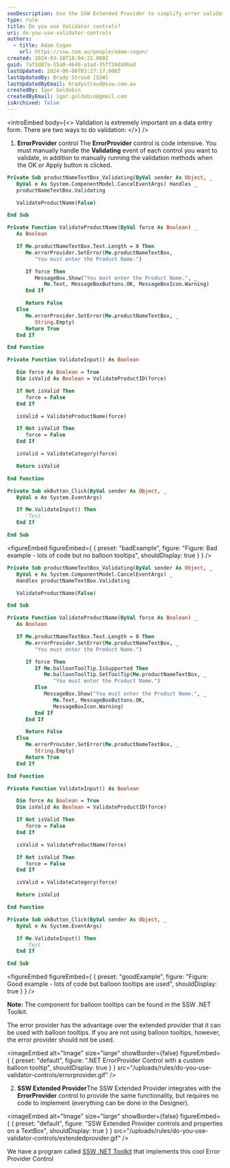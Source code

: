 ```yaml
---
seoDescription: Use the SSW Extended Provider to simplify error validation and display balloon tooltips on a data entry form.
type: rule
title: Do you use Validator controls?
uri: do-you-use-validator-controls
authors:
  - title: Adam Cogan
    url: https://ssw.com.au/people/adam-cogan/
created: 2024-03-18T18:04:22.000Z
guid: 7af2d87a-55a0-4646-a1ad-35ff39da96ad
lastUpdated: 2024-06-08T03:27:17.000Z
lastUpdatedBy: Brady Stroud [SSW]
lastUpdatedByEmail: bradystroud@ssw.com.au
createdBy: Igor Goldobin
createdByEmail: igor.goldobin@gmail.com
isArchived: false
---
```


<introEmbed
  body={<>
Validation is extremely important on a data entry form. There are two ways to do validation:
  </>}
/>
1. **ErrorProvider** control
   The **ErrorProvider** control is code intensive. You must manually handle the **Validating** event of each control you want to validate, in addition to manually running the validation methods when the OK or Apply button is clicked.

```vb
Private Sub productNameTextBox_Validating(ByVal sender As Object, _
   ByVal e As System.ComponentModel.CancelEventArgs) Handles _
   productNameTextBox.Validating

   ValidateProductName(False)

End Sub

Private Function ValidateProductName(ByVal force As Boolean) _
   As Boolean

   If Me.productNameTextBox.Text.Length = 0 Then
      Me.errorProvider.SetError(Me.productNameTextBox,
         "You must enter the Product Name.")

      If force Then
         MessageBox.Show("You must enter the Product Name.", _
            Me.Text, MessageBoxButtons.OK, MessageBoxIcon.Warning)
      End If

      Return False
   Else
      Me.errorProvider.SetError(Me.productNameTextBox, _
         String.Empty)
      Return True
   End If

End Function

Private Function ValidateInput() As Boolean

   Dim force As Boolean = True
   Dim isValid As Boolean = ValidateProductID(force)

   If Not isValid Then
      force = False
   End If

   isValid = ValidateProductName(force)

   If Not isValid Then
      force = False
   End If

   isValid = ValidateCategory(force)

   Return isValid

End Function

Private Sub okButton_Click(ByVal sender As Object, _
   ByVal e As System.EventArgs)

   If Me.ValidateInput() Then
      'Test
   End If

End Sub
```
<figureEmbed figureEmbed={ {
  preset: "badExample",
  figure: "Figure: Bad example - lots of code but no balloon tooltips",
  shouldDisplay: true
} } />


```vb
Private Sub productNameTextBox_Validating(ByVal sender As Object, _
   ByVal e As System.ComponentModel.CancelEventArgs) _
   Handles productNameTextBox.Validating

   ValidateProductName(False)

End Sub

Private Function ValidateProductName(ByVal force As Boolean) _
   As Boolean

   If Me.productNameTextBox.Text.Length = 0 Then
      Me.errorProvider.SetError(Me.productNameTextBox, _
         "You must enter the Product Name.")

      If force Then
         If Me.balloonToolTip.IsSupported Then
            Me.balloonToolTip.SetToolTip(Me.productNameTextBox, _
               "You must enter the Product Name.")
         Else
            MessageBox.Show("You must enter the Product Name.", _
               Me.Text, MessageBoxButtons.OK,
               MessageBoxIcon.Warning)
         End If
      End If

      Return False
   Else
      Me.errorProvider.SetError(Me.productNameTextBox, _
         String.Empty)
      Return True
   End If

End Function

Private Function ValidateInput() As Boolean

   Dim force As Boolean = True
   Dim isValid As Boolean = ValidateProductID(force)

   If Not isValid Then
      force = False
   End If

   isValid = ValidateProductName(force)

   If Not isValid Then
      force = False
   End If

   isValid = ValidateCategory(force)

   Return isValid

End Function

Private Sub okButton_Click(ByVal sender As Object, _
   ByVal e As System.EventArgs)

   If Me.ValidateInput() Then
      'Test
   End If

End Sub
```
<figureEmbed figureEmbed={ {
  preset: "goodExample",
  figure: "Figure: Good example - lots of code but balloon tooltips are used",
  shouldDisplay: true
} } />


**Note:** The component for balloon tooltips can be found in the SSW .NET Toolkit.

The error provider has the advantage over the extended provider that it can be used with balloon tooltips. If you are not using balloon tooltips, however, the error provider should not be used.


<imageEmbed
  alt="Image"
  size="large"
  showBorder={false}
  figureEmbed={ {
    preset: "default",
    figure: ".NET ErrorProvider Control with a custom balloon tooltip",
    shouldDisplay: true
  } }
  src="/uploads/rules/do-you-use-validator-controls/errorprovider.gif"
/>

2. **SSW Extended Provider**The SSW Extended Provider integrates with the **ErrorProvider** control to provide the same functionality, but requires no code to implement (everything can be done in the Designer).


<imageEmbed
  alt="Image"
  size="large"
  showBorder={false}
  figureEmbed={ {
    preset: "default",
    figure: "SSW Extended Provider controls and properties on a TextBox",
    shouldDisplay: true
  } }
  src="/uploads/rules/do-you-use-validator-controls/extendedprovider.gif"
/>

We have a program called [SSW .NET Toolkit](https://ssw.com.au/ssw/NETToolkit/) that implements this cool Error Provider Control
